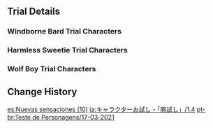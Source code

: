 {{Event
|name              = Test Run - Venti, Sucrose, Razor
|image             = Test Run - Character Trial Event Venti-Sucrose-Razor.png
|type              = In-Game
|group             = Test Run
|time_known        = yes
|time_start        = 2021-03-17 11:00:00
|time_start_offset = GMT+8
|time_end          = 2021-04-06 15:59:59
}}

{{Test Run
|character_5_1 = Venti
|rewards_5_1   = Primogem*20
|party_5_1     = Xiangling
|character_4_1 = Sucrose
|rewards_4_1   = Adventurer's Experience*6
|party_4_1     = Lisa,Kaeya
|character_4_2 = Razor
|rewards_4_2   = Mystic Enhancement Ore*3
|party_4_2     = Xiangling
|wish          = Ballad in Goblets/2021-03-17
}}

==Trial Details==
===Windborne Bard Trial Characters===
{{Trial Character/Event/Header}}
{{Trial Character/Event
|character_name         = Venti
|character_level        = 80
|constellation          = 0
|weapon_name            = Elegy for the End
|weapon_level           = 80
|refinement             = 1
|artifact_flower        = In Remembrance of Viridescent Fields
|artifact_feather       = Viridescent Arrow Feather
|artifact_sands         = Viridescent Venerer's Determination
|artifact_goblet        = Viridescent Venerer's Vessel
|artifact_circlet       = Viridescent Venerer's Diadem
|artifact_level         = 18
|set1                   = Viridescent Venerer
|set1_piece_bonus       = 4
|normal_attack_talent   = 8
|elemental_skill_talent = 8
|elemental_burst_talent = 8
|hp                     = 16,255
|atk                    = 1,596
|def                    = 667
|em                     = 102
|er                     = ?
|crit_rate              = ?
|crit_dmg               = ?
|other_stats            = 
}}
{{Trial Character/Event
|character_name         = Xiangling
|character_level        = 80
|constellation          = 
|weapon_name            = Dragon's Bane
|weapon_level           = 80
|refinement             = 1
|artifact_flower        = Royal Flora
|artifact_feather       = Royal Plume
|artifact_sands         = Royal Pocket Watch
|artifact_goblet        = Royal Silver Urn
|artifact_circlet       = Royal Masque
|artifact_level         = 18
|set1                   = Noblesse Oblige
|set1_piece_bonus       = 4
|normal_attack_talent   = 8
|elemental_skill_talent = 8
|elemental_burst_talent = 8
|hp                     = 20,278
|atk                    = ?
|def                    = ?
|em                     = ?
|er                     = ?
|crit_rate              = ?
|crit_dmg               = ?
|hide_details = yes
}}
{{Trial Character/Event/Footer}}

===Harmless Sweetie Trial Characters===
{{Trial Character/Event/Header}}
{{Trial Character/Event
|character_name         = Sucrose
|character_level        = 80
|constellation          = 0
|weapon_name            = Favonius Codex
|weapon_level           = 80
|refinement             = 1
|artifact_flower        = In Remembrance of Viridescent Fields
|artifact_feather       = Viridescent Arrow Feather
|artifact_sands         = Viridescent Venerer's Determination
|artifact_goblet        = Viridescent Venerer's Vessel
|artifact_circlet       = Viridescent Venerer's Diadem
|artifact_level         = 18
|set1                   = Viridescent Venerer
|set1_piece_bonus       = 4
|normal_attack_talent   = 8
|elemental_skill_talent = 8
|elemental_burst_talent = 8
|hp                     = ?
|atk                    = ?
|def                    = ?
|em                     = ?
|er                     = ?
|crit_rate              = ?
|crit_dmg               = ?
|other_stats            = 
|hide_details = yes
}}
{{Trial Character/Event
|character_name         = Lisa
|character_level        = 80
|constellation          = 0
|weapon_name            = Favonius Codex
|weapon_level           = 80
|refinement             = 1
|artifact_flower        = Royal Flora
|artifact_feather       = Royal Plume
|artifact_sands         = Royal Pocket Watch
|artifact_goblet        = Royal Silver Urn
|artifact_circlet       = Royal Masque
|artifact_level         = 18
|set1                   = Noblesse Oblige
|set1_piece_bonus       = 4
|normal_attack_talent   = 8
|elemental_skill_talent = 8
|elemental_burst_talent = 8
|hp                     = ?
|atk                    = ?
|def                    = ?
|em                     = ?
|er                     = ?
|crit_rate              = ?
|crit_dmg               = ?
|hide_details = yes
}}
{{Trial Character/Event
|character_name         = Kaeya
|character_level        = 80
|constellation          = 0
|weapon_name            = Favonius Sword
|weapon_level           = 80
|refinement             = 1
|artifact_flower        = Royal Flora
|artifact_feather       = Royal Plume
|artifact_sands         = Royal Pocket Watch
|artifact_goblet        = Royal Silver Urn
|artifact_circlet       = Royal Masque
|artifact_level         = 18
|set1                   = Noblesse Oblige
|set1_piece_bonus       = 4
|normal_attack_talent   = 8
|elemental_skill_talent = 8
|elemental_burst_talent = 8
|hp                     = ?
|atk                    = ?
|def                    = ?
|em                     = ?
|er                     = ?
|crit_rate              = ?
|crit_dmg               = ?
|hide_details = yes
}}
{{Trial Character/Event/Footer}}

===Wolf Boy Trial Characters===
{{Trial Character/Event/Header}}
{{Trial Character/Event
|character_name         = Razor
|character_level        = 80
|constellation          = 0
|weapon_name            = Snow-Tombed Starsilver
|weapon_level           = 80
|refinement             = 1
|artifact_flower        = Gladiator's Nostalgia
|artifact_feather       = Gladiator's Destiny
|artifact_sands         = Gladiator's Longing
|artifact_goblet        = Gladiator's Intoxication
|artifact_circlet       = Gladiator's Triumphus
|artifact_level         = 18
|set1                   = Gladiator's Finale
|set1_piece_bonus       = 4
|normal_attack_talent   = 8
|elemental_skill_talent = 8
|elemental_burst_talent = 8
|hp                     = ?
|atk                    = ?
|def                    = ?
|em                     = ?
|er                     = ?
|crit_rate              = ?
|crit_dmg               = ?
|other_stats            = 
|hide_details = yes
}}
{{Trial Character/Event
|character_name         = Xiangling
|character_level        = 80
|constellation          = 0
|weapon_name            = Dragon's Bane
|weapon_level           = 80
|refinement             = 1
|artifact_flower        = Royal Flora
|artifact_feather       = Royal Plume
|artifact_sands         = Royal Pocket Watch
|artifact_goblet        = Royal Silver Urn
|artifact_circlet       = Royal Masque
|artifact_level         = 18
|set1                   = Noblesse Oblige
|set1_piece_bonus       = 4
|normal_attack_talent   = 8
|elemental_skill_talent = 8
|elemental_burst_talent = 8
|hp                     = ?
|atk                    = ?
|def                    = ?
|em                     = ?
|er                     = ?
|crit_rate              = ?
|crit_dmg               = ?
|hide_details = yes
}}
{{Trial Character/Event/Footer}}

<noinclude>
==Change History==
{{Change History|1.4}}

[[es:Nuevas sensaciones (10)]]
[[ja:キャラクターお試し・「腕試し」/1.4]]
[[pt-br:Teste de Personagens/17-03-2021]]
</noinclude>